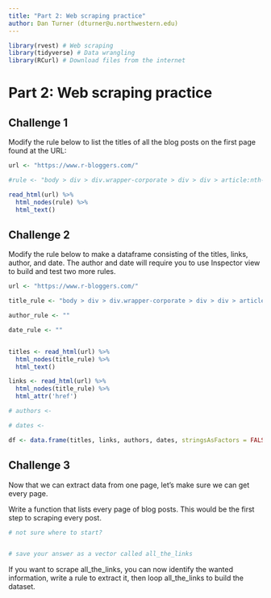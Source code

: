 ```yaml
---
title: "Part 2: Web scraping practice"
author: Dan Turner (dturner@u.northwestern.edu)
---
```


```r
library(rvest) # Web scraping
library(tidyverse) # Data wrangling
library(RCurl) # Download files from the internet

```

# Part 2: **Web scraping practice**

## Challenge 1
Modify the rule below to list the titles of all the blog posts on the first page found at the URL:

```r

url <- "https://www.r-bloggers.com/"

#rule <- "body > div > div.wrapper-corporate > div > div > article:nth-child(1) > header > h3"

read_html(url) %>% 
  html_nodes(rule) %>%
  html_text()

```


## Challenge 2
Modify the rule below to make a dataframe consisting of the titles, links, author, and date. The author and date will require you to use Inspector view to build and test two more rules.

```r

url <- "https://www.r-bloggers.com/"

title_rule <- "body > div > div.wrapper-corporate > div > div > article > header > h3 > a"

author_rule <- ""

date_rule <- ""


titles <- read_html(url) %>% 
  html_nodes(title_rule) %>%
  html_text()

links <- read_html(url) %>% 
  html_nodes(title_rule) %>%
  html_attr('href')

# authors <- 

# dates <- 

df <- data.frame(titles, links, authors, dates, stringsAsFactors = FALSE)

```



## Challenge 3
Now that we can extract data from one page, let's make sure we can get every page.

Write a function that lists every page of blog posts. This would be the first step to scraping every post.

```r

# not sure where to start? 


# save your answer as a vector called all_the_links

```

If you want to scrape all_the_links, you can now identify the wanted information, write a rule to extract it, then loop all_the_links to build the dataset.



